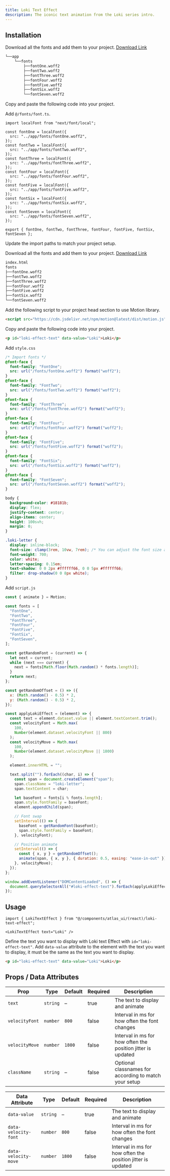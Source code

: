 ```yaml
---
title: Loki Text Effect
description: The iconic text animation from the Loki series intro.  
---
```


<ComponentPreview
  name="loki-text-effect-demo"
/>

## Installation

<UsageTabs>

<TabsContent value="React/Next">

<Steps>

<Step>Download all the fonts and add them to your project. [Download Link](https://github.com/SnehdeepDupare/atlas-ui/tree/master/app/fonts)</Step>

```txt
└──app
    └──fonts
        ├──fontOne.woff2
        ├──fontTwo.woff2
        ├──fontThree.woff2
        ├──fontFour.woff2
        ├──fontFive.woff2
        ├──fontSix.woff2
        └──fontSeven.woff2
```

<Step>Copy and paste the following code into your project.</Step>

<ComponentSource name="loki-text-effect" filePath="components/atlas_ui/loki-text-effect.tsx" />

<Step>Add `@/fonts/font.ts`.</Step>

```tsx
import localFont from "next/font/local";

const fontOne = localFont({
  src: "../app/fonts/fontOne.woff2",
});
const fontTwo = localFont({
  src: "../app/fonts/fontTwo.woff2",
});
const fontThree = localFont({
  src: "../app/fonts/fontThree.woff2",
});
const fontFour = localFont({
  src: "../app/fonts/fontFour.woff2",
});
const fontFive = localFont({
  src: "../app/fonts/fontFive.woff2",
});
const fontSix = localFont({
  src: "../app/fonts/fontSix.woff2",
});
const fontSeven = localFont({
  src: "../app/fonts/fontSeven.woff2",
});

export { fontOne, fontTwo, fontThree, fontFour, fontFive, fontSix, fontSeven };
```

<Step>Update the import paths to match your project setup.</Step>

</Steps>

</TabsContent>

<TabsContent value="JavaScript">

<Steps>

<Step>Download all the fonts and add them to your project. [Download Link](https://github.com/SnehdeepDupare/atlas-ui/tree/master/app/fonts)</Step>

```txt
index.html
fonts
├──fontOne.woff2
├──fontTwo.woff2
├──fontThree.woff2
├──fontFour.woff2
├──fontFive.woff2
├──fontSix.woff2
└──fontSeven.woff2
```     

<Step>Add the following script to your project head section to use Motion library.</Step>

```html
<script src="https://cdn.jsdelivr.net/npm/motion@latest/dist/motion.js"></script>
```

<Step>Copy and paste the following code into your project.</Step>

```html
<p id="loki-effect-text" data-value="Loki">Loki</p>
```

<Step>Add `style.css` </Step>

```css
/* Import fonts */
@font-face {
  font-family: "FontOne";
  src: url("/fonts/fontOne.woff2") format("woff2");
}
@font-face {
  font-family: "FontTwo";
  src: url("/fonts/fontTwo.woff2") format("woff2");
}
@font-face {
  font-family: "FontThree";
  src: url("/fonts/fontThree.woff2") format("woff2");
}
@font-face {
  font-family: "FontFour";
  src: url("/fonts/fontFour.woff2") format("woff2");
}
@font-face {
  font-family: "FontFive";
  src: url("/fonts/fontFive.woff2") format("woff2");
}
@font-face {
  font-family: "FontSix";
  src: url("/fonts/fontSix.woff2") format("woff2");
}
@font-face {
  font-family: "FontSeven";
  src: url("/fonts/fontSeven.woff2") format("woff2");
}

body {
  background-color: #18181b;
  display: flex;
  justify-content: center;
  align-items: center;
  height: 100svh;
  margin: 0;
}

.loki-letter {
  display: inline-block;
  font-size: clamp(3rem, 10vw, 7rem); /* You can adjust the font size according to you usage ;) */
  font-weight: 700;
  color: white;
  letter-spacing: 0.15em;
  text-shadow: 0 0 2px #ffffff66, 0 0 5px #ffffff66;
  filter: drop-shadow(0 0 8px white);
}
```

<Step>Add `script.js`</Step>

```js
const { animate } = Motion;

const fonts = [
  "FontOne",
  "FontTwo",
  "FontThree",
  "FontFour",
  "FontFive",
  "FontSix",
  "FontSeven",
];

const getRandomFont = (current) => {
  let next = current;
  while (next === current) {
    next = fonts[Math.floor(Math.random() * fonts.length)];
  }
  return next;
};

const getRandomOffset = () => ({
  x: (Math.random() - 0.5) * 2,
  y: (Math.random() - 0.5) * 2,
});

const applyLokiEffect = (element) => {
  const text = element.dataset.value || element.textContent.trim();
  const velocityFont = Math.max(
    100,
    Number(element.dataset.velocityFont || 800)
  );
  const velocityMove = Math.max(
    100,
    Number(element.dataset.velocityMove || 1800)
  );

  element.innerHTML = "";

  text.split("").forEach((char, i) => {
    const span = document.createElement("span");
    span.className = "loki-letter";
    span.textContent = char;

    let baseFont = fonts[i % fonts.length];
    span.style.fontFamily = baseFont;
    element.appendChild(span);

    // Font swap
    setInterval(() => {
      baseFont = getRandomFont(baseFont);
      span.style.fontFamily = baseFont;
    }, velocityFont);

    // Position animate
    setInterval(() => {
      const { x, y } = getRandomOffset();
      animate(span, { x, y }, { duration: 0.5, easing: "ease-in-out" });
    }, velocityMove);
  });
};

window.addEventListener("DOMContentLoaded", () => {
  document.querySelectorAll("#loki-effect-text").forEach(applyLokiEffect);
});
```

</Steps>

</TabsContent>

</UsageTabs>

## Usage

<UsageTabs>

<TabsContent value="React/Next">

```tsx
import { LokiTextEffect } from "@/components/atlas_ui/(react)/loki-text-effect";
```

```tsx
<LokiTextEffect text="Loki" />
```

</TabsContent>

<TabsContent value="JavaScript">

Define the text you want to display with Loki text Effect with `id="loki-effect-text"`. Add `data-value` attribute to the element with the text you want to display, it must be the same as the text you want to display.

```html
<p id="loki-effect-text" data-value="Loki">Loki</p>
```

</TabsContent>

</UsageTabs>

## Props / Data Attributes

<UsageTabs>

<TabsContent value="React/Next">

| Prop            | Type     | Default | Required | Description                                                              |
| --------------- | -------- | ------- | -------- | ------------------------------------------------------------------------ |
| `text`          | `string` | –       | true     | The text to display and animate                                          |
| `velocityFont`  | `number` | `800`   | false    | Interval in ms for how often the font changes                            |
| `velocityMove`  | `number` | `1800`  | false    | Interval in ms for how often the position jitter is updated              |
| `className`     | `string` | –       | false    | Optional classnames for according to match your setup                    |

</TabsContent>

<TabsContent value="JavaScript">

| Data Attribute         | Type     | Default | Required | Description                                                              |
| ---------------------- | -------- | ------- | -------- | ------------------------------------------------------------------------ |
| `data-value`           | `string` | –       | true     | The text to display and animate                                          |
| `data-velocity-font`   | `number` | `800`   | false    | Interval in ms for how often the font changes                            |
| `data-velocity-move`   | `number` | `1800`  | false    | Interval in ms for how often the position jitter is updated              |

</TabsContent>

</UsageTabs>